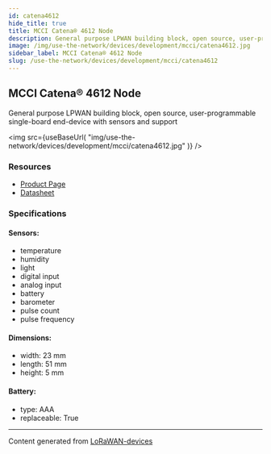 ```yaml
---
id: catena4612
hide_title: true
title: MCCI Catena® 4612 Node
description: General purpose LPWAN building block, open source, user-programmable single-board end-device with sensors and support
image: /img/use-the-network/devices/development/mcci/catena4612.jpg
sidebar_label: MCCI Catena® 4612 Node
slug: /use-the-network/devices/development/mcci/catena4612
---
```



## MCCI Catena® 4612 Node

General purpose LPWAN building block, open source, user-programmable single-board end-device with sensors and support

<img
src={useBaseUrl(
"img/use-the-network/devices/development/mcci/catena4612.jpg"
)}
/>

### Resources

- [Product Page](https://mcci.io/catena4612)
- [Datasheet](https://cdn.shopify.com/s/files/1/0873/5104/files/971001048c__Catena-4612-Datasheet.pdf?v=1610856170)

### Specifications

#### Sensors:
- temperature
- humidity
- light
- digital input
- analog input
- battery
- barometer
- pulse count
- pulse frequency
#### Dimensions:
- width: 23 mm
- length: 51 mm
- height: 5 mm
#### Battery: 
- type: AAA
- replaceable: True



---
Content generated from [LoRaWAN-devices](https://github.com/TheThingsNetwork/lorawan-devices)